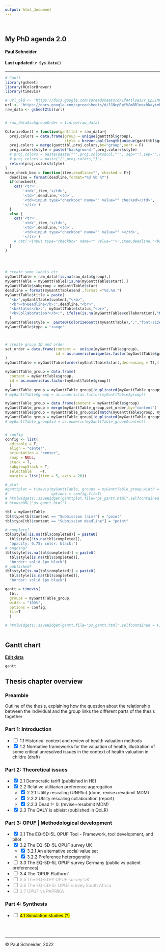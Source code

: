 ```yaml
---
output: html_document
---
```

<style type="text/css">
.main-container {
  max-width: 1800px;
  margin-left: auto;
  margin-right: auto;
}
.text-container {
  max-width: 120ch;
  margin-left: auto;
  margin-right: auto;
}
.text-container2 {
  max-width: 75ch;
  margin-left: auto;
  margin-right: auto;
}
.vis-item .vis-item-overflow {
 overflow: visible;
 padding: 2px;
 padding-left: 5%;
 
}
.vis-item.vis-range .vis-item-content {
  display: inline;
}
.vis-item {
  font-size: 14px !important;
}
</style>

<br>

<div class = "text-container">

## __My PhD agenda 2.0__

#### Paul Schneider

#### Last updated: `r Sys.Date()`
**** 

```r
# Gantt
library(gsheet)
library(RColorBrewer)
library(timevis)

# url_old <- 'https://docs.google.com/spreadsheets/d/1fAAtlsesJY_LpE1MCnS87oDqVebkaMLG4dLLoBAfRNA/edit?usp=sharing'
url <- 'https://docs.google.com/spreadsheets/d/1GNcpRpYV8m8R1nqxhkayimEzFyxPEXCNYt_qG7TnZoo/edit?usp=sharing'
raw_data <- gsheet2tbl(url)


# raw_data$subgroupOrder = 1:nrow(raw_data)

ColorizeGantt = function(gantttbl = raw_data){
  proj.colors = data.frame(group = unique(gantttbl$group),
                           style = brewer.pal(length(unique(gantttbl$group)), "Accent"))
  proj.colors = merge(gantttbl,proj.colors,by="group",sort = F)
  proj.colors$style = paste("background:",proj.colors$style)
  # proj.colors = paste(paste("'",proj.colors$col,"'", sep=""),sep="",collapse = ",")
  # proj.colors = paste("[",proj.colors,"]")
  return(proj.colors$style)
}
make_check_box = function(item,deadline="", checked = F){
  deadline = format(deadline,format="%d %b %Y")
  if(checked){
    cat('<tr>',
        '<td>',item,'</td>',
        '<td>',deadline,'<td>',
        '<td><input type="checkbox" name="" value="" checked></td>',
        '</tr>')      
  } 
  else {
    cat('<tr>',
        '<td>',item,'</td>',
        '<td>',deadline,'<td>',
        '<td><input type="checkbox" name="" value="" ></td>',
        '</tr>')      
    # cat('<input type="checkbox" name="" value="">',item,deadline,'<br>')      
  }
}




# create some labels etc
myGanttTable = raw_data[!is.na(raw_data$group),] 
myGanttTable = myGanttTable[!is.na(myGanttTable$start),]
myGanttTable$subgroup = myGanttTable$start
deadline = format(myGanttTable$end ,format ="%d.%m.")
myGanttTable$title = paste(
  "<b>",myGanttTable$content,"</b>",
  "<br><b>Deadline</b>:",deadline,"<br>",
  "<b>Status</b>:", myGanttTable$status,"<br>",
  "<b>Collaboration?</b>:", ifelse(is.na(myGanttTable$collaboration),"No",substr(myGanttTable$collaboration,1, 30))
  )
myGanttTable$style =  paste0(ColorizeGantt(myGanttTable),";","font-size:11px",sep=";")
myGanttTable$type = "range"



# create group ID and order
set_order = data.frame(content =  unique(myGanttTable$group),
                       id = as.numeric(unique(as.factor(myGanttTable$group)))
)
myGanttTable = myGanttTable[order(myGanttTable$start,decreasing = T),]

myGanttTable_group = data.frame(
  content = myGanttTable$group,
  id = as.numeric(as.factor(myGanttTable$group))
  )
myGanttTable_group = myGanttTable_group[!duplicated(myGanttTable_group$id),]
# myGanttTable$group = as.numeric(as.factor(myGanttTable$group))

myGanttTable_group = data.frame(content = myGanttTable$group)
myGanttTable_group = merge(myGanttTable_group,set_order,by="content")
myGanttTable$group = myGanttTable_group$id[match(myGanttTable$group, myGanttTable_group$content)]
myGanttTable_group = myGanttTable_group[!duplicated(myGanttTable_group$id),]
# myGanttTable_group$id = as.numeric(myGanttTable_group$content)


# config
config <- list(
  editable = F,
  align = "center",
  orientation = "center",
  snap = NULL,
  stack = T,
  subgroupStack = T,
  selectable	=T,
  margin = list(item = 5, axis = 20))

# plot
#ganttplot = timevis(myGanttTable, groups = myGanttTable_group,width = "100%",
#                    options = config,fit=T)
# htmlwidgets::saveWidget(ganttplot,file="ps_gantt.html",selfcontained = F)
# browseURL("ps_gantt.html")

tbl = myGanttTable
tbl$type[tbl$content == "Submission (aim)"] = "point"
tbl$type[tbl$content == "Submission deadline"] = "point"

# complete?
tbl$style[!is.na(tbl$completed)] = paste0(
  tbl$style[!is.na(tbl$completed)],
  "opacity: 0.75; color: black;")
# ongoing?
tbl$style[is.na(tbl$completed)] = paste0(
  tbl$style[is.na(tbl$completed)],
  "border: solid 1px black")
# published?
tbl$style[is.na(tbl$completed)] = paste0(
  tbl$style[is.na(tbl$completed)],
  "border: solid 1px black")

gantt = timevis(
  tbl, 
  groups = myGanttTable_group,
  width = "100%",
  options = config,
  fit=T
  )

# htmlwidgets::saveWidget(gantt,file="ps_gantt.html",selfcontained = F)
  
```


## Gantt chart

<strong><a href="https://docs.google.com/spreadsheets/d/1GNcpRpYV8m8R1nqxhkayimEzFyxPEXCNYt_qG7TnZoo/edit?usp=sharing" target="_blank">Edit data</a></strong>

</div> 

```r
gantt
```

<div class = "text-container2">
## Thesis chapter overview

### Preamble

Outline of the thesis, explaining how the question about the relationship between the individual and the group links the different parts of the thesis together

### Part 1: Introduction

  - <input type="checkbox"> 1.1 Historical context and review of health valuation methods
  - <input type="checkbox" checked> 1.2 Normative frameworks for the valuation of health, illustration of some critical unresolved issues in the context of health valuation in childre (draft)

### Part 2: Theoretical issues

- <input type="checkbox" checked> 2.1 Democratic tariff (published in HE)
- <input type="checkbox" checked> 2.2 Relative utilitarian preference aggregation
    - <input type="checkbox" checked> 2.2.1 Utility rescaling (UNPAc) (done, revise+resubmit MDM)
    - <input type="checkbox" checked> 2.2.2 Utility rescaling collaboration (report)
    - <input type="checkbox" checked> 2.2.3  Dead != 0. (revise+resubmit MDM)
- <input type="checkbox" checked> 2.3 The QALY is ableist (published in QoLR)

### Part 3: OPUF | Methodological development

- <input type="checkbox" checked> 3.1 The EQ-5D-5L OPUF Tool - Framework, tool development, and pilot
- <input type="checkbox" checked> 3.2 The EQ-5D-5L OPUF survey UK
  - <input type="checkbox" checked> 3.2.1 An alternative social value set
  - <input type="checkbox" checked> 3.2.2 Preference heterogeneity
- <input type="checkbox" > 3.3 The EQ-5D-5L OPUF survey Germany (public vs patient preferences)
-  <input type="checkbox" > 3.4 The 'OPUF Platform' 
- <span style = "color: darkgray"><input type="checkbox" > 3.5 The EQ-5D-Y OPUF survey UK</span>
- <span style = "color: darkgray"><input type="checkbox" > 3.6 The EQ-5D-5L OPUF survey South Africa</span>
- <span style = "color: darkgray"><input type="checkbox" > 3.7 OPUF vs PAPRIKA</span>



### Part 4: Synthesis

  - <input type="checkbox" > <mark>4.1 Simulation studies (?)</mark>


</div> 

<br><br>

****
&copy; Paul Schneider, 2022
<br><br><br>








